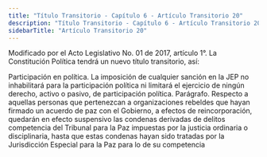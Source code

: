 ```yaml
---
title: "Título Transitorio - Capítulo 6 - Artículo Transitorio 20"
description: "Título Transitorio - Capítulo 6 - Artículo Transitorio 20"
sidebarTitle: "Artículo Transitorio 20"
---
```


<Warning>Modificado por el Acto Legislativo No. 01 de 2017, artículo 1°. La Constitución Política tendrá un nuevo título transitorio, así: </Warning>

Participación en política. La imposición de cualquier sanción en la JEP no inhabilitará para la participación política ni limitará el ejercicio de ningún derecho, activo o pasivo, de participación política. Parágrafo. Respecto a aquellas personas que pertenezcan a organizaciones rebeldes que hayan firmado un acuerdo de paz con el Gobierno, a efectos de reincorporación, quedarán en efecto suspensivo las condenas derivadas de delitos competencia del Tribunal para la Paz impuestas por la justicia ordinaria o disciplinaria, hasta que estas condenas hayan sido tratadas por la Jurisdicción Especial para la Paz para lo de su competencia
